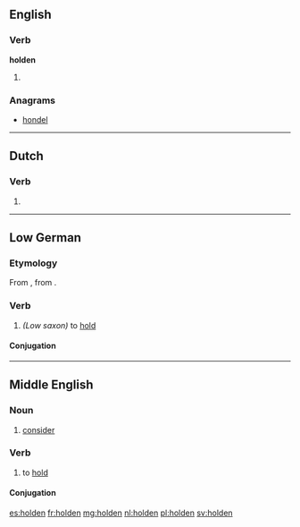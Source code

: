 ==English==

===Verb===
'''holden'''

# {{archaic}} {{past participle of|hold}}

===Anagrams===
* [[hondel#English|hondel]]

----

==Dutch==

===Verb===
{{head|nl}}

# {{nl-verb-form|n=pl|t=past|m=ind+subj|hollen}}

----

==Low German==

===Etymology===
From {{etyl|osx|nds}} {{term|haldan|lang=osx}}, from {{etyl|gem-pro|nds}} {{recons|haldaną|lang=gem-pro}}.

===Verb===
{{head|nds|verb}}

# ''(Low saxon)'' to [[hold]]

====Conjugation====
{{nds-conj-st|class=7|hold|hold|hölt|heald|heald|hold}}

----

==Middle English==
{{attention|enm|not a noun}}

===Noun===
{{head|enm|noun}}

# [[consider]]

===Verb===
{{head|enm|verb}}

# to [[hold]]

====Conjugation====
{{enm-conj|type=strong|holde|holdeþ, holden|holdest|holdeþ, holden|holdeþ|holdeþ, holden|holde|holden|holdende, holdinge|(y)holden|held(e)|helden|helde(st)|helden|held(e)|helden|helde|helde|hold(e)|holdeþ}}

[[es:holden]]
[[fr:holden]]
[[mg:holden]]
[[nl:holden]]
[[pl:holden]]
[[sv:holden]]
